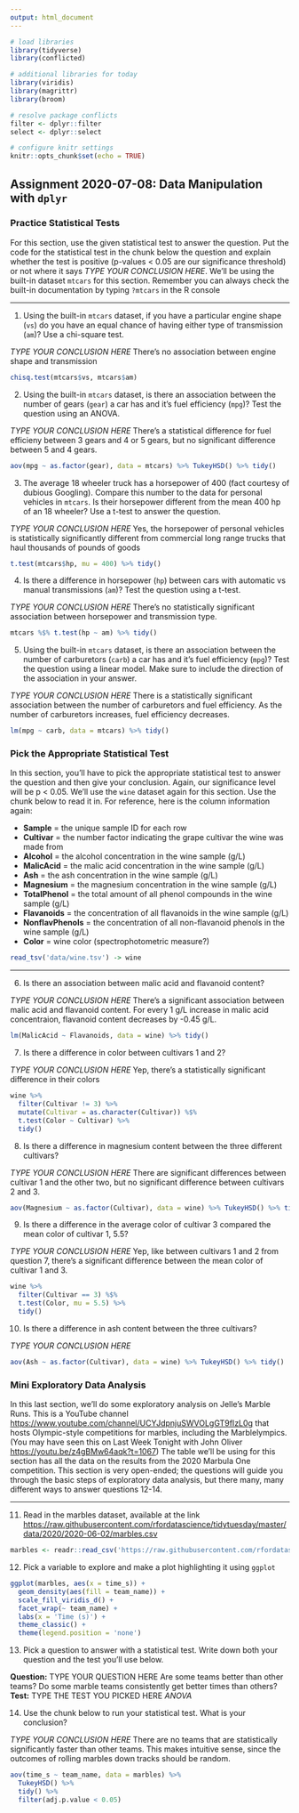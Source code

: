 ```yaml
---
output: html_document
---
```


```r
# load libraries
library(tidyverse)
library(conflicted)

# additional libraries for today
library(viridis)
library(magrittr)
library(broom)

# resolve package conflicts
filter <- dplyr::filter
select <- dplyr::select

# configure knitr settings
knitr::opts_chunk$set(echo = TRUE)
```

## Assignment 2020-07-08: Data Manipulation with `dplyr`

### Practice Statistical Tests

For this section, use the given statistical test to answer the question. Put the code for the statistical test in the chunk below the question and explain whether the test is positive (p-values < 0.05 are our significance threshold) or not where it says *TYPE YOUR CONCLUSION HERE*. We'll be using the built-in dataset `mtcars` for this section. Remember you can always check the built-in documentation by typing `?mtcars` in the R console

---

1. Using the built-in `mtcars` dataset, if you have a particular engine shape (`vs`) do you have an equal chance of having either type of transmission (`am`)? Use a chi-square test.

*TYPE YOUR CONCLUSION HERE* There's no association between engine shape and transmission

```r
chisq.test(mtcars$vs, mtcars$am)
```

2. Using the built-in `mtcars` dataset, is there an association between the number of gears (`gear`) a car has and it's fuel efficiency (`mpg`)? Test the question using an ANOVA.

*TYPE YOUR CONCLUSION HERE* There's a statistical difference for fuel efficieny between 3 gears and 4 or 5 gears, but no significant difference between 5 and 4 gears.

```r
aov(mpg ~ as.factor(gear), data = mtcars) %>% TukeyHSD() %>% tidy()
```

3. The average 18 wheeler truck has a horsepower of 400 (fact courtesy of dubious Googling). Compare this number to the data for personal vehicles in `mtcars`. Is their horsepower different from the mean 400 hp of an 18 wheeler? Use a t-test to answer the question.

*TYPE YOUR CONCLUSION HERE* Yes, the horsepower of personal vehicles is statistically significantly different from commercial long range trucks that haul thousands of pounds of goods

```r
t.test(mtcars$hp, mu = 400) %>% tidy()
```

4. Is there a difference in horsepower (`hp`) between cars with automatic vs manual transmissions (`am`)? Test the question using a t-test.

*TYPE YOUR CONCLUSION HERE* There's no statistically significant association between horsepower and transmission type.

```r
mtcars %$% t.test(hp ~ am) %>% tidy()
```

5. Using the built-in `mtcars` dataset, is there an association between the number of carburetors (`carb`) a car has and it's fuel efficiency (`mpg`)? Test the question using a linear model. Make sure to include the direction of the association in your answer.

*TYPE YOUR CONCLUSION HERE* There is a statistically significant association between the number of carburetors and fuel efficiency. As the number of carburetors increases, fuel efficiency decreases.

```r
lm(mpg ~ carb, data = mtcars) %>% tidy()
```

### Pick the Appropriate Statistical Test

In this section, you'll have to pick the appropriate statistical test to answer the question and then give your conclusion. Again, our significance level will be p < 0.05. We'll use the `wine` dataset again for this section. Use the chunk below to read it in. For reference, here is the column information again:

- **Sample** = the unique sample ID for each row
- **Cultivar** = the number factor indicating the grape cultivar the wine was made from
- **Alcohol** = the alcohol concentration in the wine sample (g/L)
- **MalicAcid** = the malic acid concentration in the wine sample (g/L)
- **Ash** = the ash concentration in the wine sample (g/L)
- **Magnesium** = the magnesium concentration in the wine sample (g/L)
- **TotalPhenol** = the total amount of all phenol compounds in the wine sample (g/L)
- **Flavanoids** = the concentration of all flavanoids in the wine sample (g/L)
- **NonflavPhenols** = the concentration of all non-flavanoid phenols in the wine sample (g/L)
- **Color** = wine color (spectrophotometric measure?)

```r
read_tsv('data/wine.tsv') -> wine
```

---

6. Is there an association between malic acid and flavanoid content?

*TYPE YOUR CONCLUSION HERE* There's a significant association between malic acid and flavanoid content. For every 1 g/L increase in malic acid concentraion, flavanoid content decreases by -0.45 g/L.

```r
lm(MalicAcid ~ Flavanoids, data = wine) %>% tidy()
```

7. Is there a difference in color between cultivars 1 and 2?

*TYPE YOUR CONCLUSION HERE* Yep, there's a statistically significant difference in their colors

```r
wine %>%
  filter(Cultivar != 3) %>%
  mutate(Cultivar = as.character(Cultivar)) %$% 
  t.test(Color ~ Cultivar) %>%
  tidy()
```

8. Is there a difference in magnesium content between the three different cultivars?

*TYPE YOUR CONCLUSION HERE* There are significant differences between cultivar 1 and the other two, but no significant difference between cultivars 2 and 3.

```r
aov(Magnesium ~ as.factor(Cultivar), data = wine) %>% TukeyHSD() %>% tidy()
```

9. Is there a difference in the average color of cultivar 3 compared the mean color of cultivar 1, 5.5?

*TYPE YOUR CONCLUSION HERE* Yep, like between cultivars 1 and 2 from question 7, there's a significant difference between the mean color of cultivar 1 and 3.

```r
wine %>% 
  filter(Cultivar == 3) %$% 
  t.test(Color, mu = 5.5) %>%
  tidy()
```

10. Is there a difference in ash content between the three cultivars?

*TYPE YOUR CONCLUSION HERE*

```r
aov(Ash ~ as.factor(Cultivar), data = wine) %>% TukeyHSD() %>% tidy()
```

### Mini Exploratory Data Analysis

In this last section, we'll do some exploratory analysis on Jelle's Marble Runs. This is a YouTube channel <https://www.youtube.com/channel/UCYJdpnjuSWVOLgGT9fIzL0g> that hosts Olympic-style competitions for marbles, including the Marblelympics. (You may have seen this on Last Week Tonight with John Oliver <https://youtu.be/z4gBMw64aqk?t=1067>) The table we'll be using for this section has all the data on the results from the 2020 Marbula One competition. This section is very open-ended; the questions will guide you through the basic steps of exploratory data analysis, but there many, many different ways to answer questions 12-14.

---

11. Read in the marbles dataset, available at the link <https://raw.githubusercontent.com/rfordatascience/tidytuesday/master/data/2020/2020-06-02/marbles.csv>

```r
marbles <- readr::read_csv('https://raw.githubusercontent.com/rfordatascience/tidytuesday/master/data/2020/2020-06-02/marbles.csv')
```

12. Pick a variable to explore and make a plot highlighting it using `ggplot`

```r
ggplot(marbles, aes(x = time_s)) +
  geom_density(aes(fill = team_name)) +
  scale_fill_viridis_d() +
  facet_wrap(~ team_name) +
  labs(x = 'Time (s)') +
  theme_classic() +
  theme(legend.position = 'none')
```

13. Pick a question to answer with a statistical test. Write down both your question and the test you'll use below.

**Question:** TYPE YOUR QUESTION HERE Are some teams better than other teams? Do some marble teams consistently get better times than others?
**Test:** TYPE THE TEST YOU PICKED HERE *ANOVA*

14. Use the chunk below to run your statistical test. What is your conclusion?

*TYPE YOUR CONCLUSION HERE* There are no teams that are statistically significantly faster than other teams. This makes intuitive sense, since the outcomes of rolling marbles down tracks should be random.

```r
aov(time_s ~ team_name, data = marbles) %>%
  TukeyHSD() %>%
  tidy() %>%
  filter(adj.p.value < 0.05)
```



<br>


